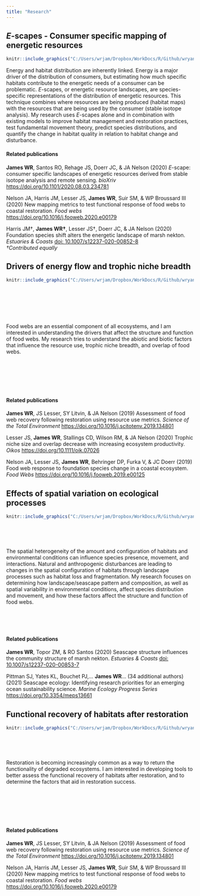```yaml
---
title: "Research"
---
```


## *E*-scapes - Consumer specific mapping of energetic resources

```r
knitr::include_graphics("C:/Users/wrjam/Dropbox/WorkDocs/R/Github/wryanjames.github.io/figs/E-scape.png")   
```

Energy and habitat distribution are inherently linked. Energy is a major driver of the distribution of consumers, but estimating how much specific habitats contribute to the energetic needs of a consumer can be problematic. *E*-scapes, or energetic resource landscapes, are species-specific representations of the distribution of energetic resources. This technique combines where resources are being produced (habitat maps) with the resources that are being used by the consumer (stable isotope analysis). My research uses *E*-scapes alone and in combination with existing models to improve habitat management and restoration practices, test fundamental movement theory, predict species distributions, and quantify the change in habitat quality in relation to habitat change and disturbance.

#### Related publications
**James WR**, Santos RO, Rehage JS, Doerr JC, & JA Nelson (2020) *E*-scape: consumer specific landscapes of energetic resources derived from stable isotope analysis and remote sensing. *bioXriv* <https://doi.org/10.1101/2020.08.03.234781>

Nelson JA, Harris JM, Lesser JS, **James WR**, Suir SM, & WP Broussard III (2020) New mapping metrics to test functional response of food webs to coastal restoration. *Food webs* <https://doi.org/10.1016/j.fooweb.2020.e00179>\

Harris JM†, **James WR†**, Lesser JS†, Doerr JC, & JA Nelson (2020) Foundation species shift alters the energetic landscape of marsh nekton. *Estuaries & Coasts* [doi: 10.1007/s12237-020-00852-8](https://link.springer.com/article/10.1007/s12237-020-00852-8)\
*†Contributed equally*\

## Drivers of energy flow and trophic niche breadth 

```r

knitr::include_graphics("C:/Users/wrjam/Dropbox/WorkDocs/R/Github/wryanjames.github.io/figs/fw.png")   
```
<p>&nbsp;</p>
<p>&nbsp;</p>
<p>&nbsp;</p>

Food webs are an essential component of all ecosystems, and I am interested in understanding the drivers that affect the structure and function of food webs. My research tries to understand the abiotic and biotic factors that influence the resource use, trophic niche breadth, and overlap of food webs.  

<p>&nbsp;</p>
<p>&nbsp;</p>
<p>&nbsp;</p>

#### Related publications
**James WR**, JS Lesser, SY Litvin, & JA Nelson (2019) Assessment of food web recovery following restoration using resource use metrics. *Science of the Total Environment* <https://doi.org/10.1016/j.scitotenv.2019.134801>

Lesser JS, **James WR**, Stallings CD, Wilson RM, & JA Nelson (2020) Trophic niche size and overlap decrease with increasing ecosystem productivity. *Oikos* <https://doi.org/10.1111/oik.07026>

Nelson JA, Lesser JS, **James WR**, Behringer DP, Furka V, & JC Doerr (2019) Food web response to foundation species change in a coastal ecosystem. *Food Webs* <https://doi.org/10.1016/j.fooweb.2019.e00125>

## Effects of spatial variation on ecological processes

```r
knitr::include_graphics("C:/Users/wrjam/Dropbox/WorkDocs/R/Github/wryanjames.github.io/figs/marshSeascape.jpg")   
```

<p>&nbsp;</p>
<p>&nbsp;</p>

The spatial heterogeneity of the amount and configuration of habitats and environmental conditions can influence species presence, movement, and interactions. Natural and anthropogenic disturbances are leading to changes in the spatial configuration of habitats through landscape processes such as habitat loss and fragmentation. My research focuses on determining how landscape/seascape pattern and composition, as well as spatial variability in environmental conditions, affect species distribution and movement, and how these factors affect the structure and function of food webs. 

<p>&nbsp;</p>
<p>&nbsp;</p>


#### Related publications
**James WR**, Topor ZM, & RO Santos (2020) Seascape structure influences the community structure of marsh nekton. *Estuaries & Coasts* [doi: 10.1007/s12237-020-00853-7](https://link.springer.com/article/10.1007/s12237-020-00853-7)\

Pittman SJ, Yates KL, Bouchet PJ,… **James WR**… (34 additional authors) (2021) Seascape ecology: Identifying research priorities for an emerging ocean sustainability science. *Marine Ecology Progress Series* <https://doi.org/10.3354/meps13661>\

## Functional recovery of habitats after restoration
```r
knitr::include_graphics("C:/Users/wrjam/Dropbox/WorkDocs/R/Github/wryanjames.github.io/figs/sabine.png")   
```
<p>&nbsp;</p>
<p>&nbsp;</p>

Restoration is becoming increasingly common as a way to return the functionality of degraded ecosystems. I am interested in developing tools to better assess the functional recovery of habitats after restoration, and to determine the factors that aid in restoration success. 

<p>&nbsp;</p>
<p>&nbsp;</p>
<p>&nbsp;</p>
#### Related publications

**James WR**, JS Lesser, SY Litvin, & JA Nelson (2019) Assessment of food web recovery following restoration using resource use metrics. *Science of the Total Environment* <https://doi.org/10.1016/j.scitotenv.2019.134801>

Nelson JA, Harris JM, Lesser JS, **James WR**, Suir SM, & WP Broussard III (2020) New mapping metrics to test functional response of food webs to coastal restoration. *Food webs* <https://doi.org/10.1016/j.fooweb.2020.e00179>\

